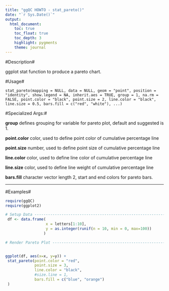 ```yaml
---
title: "ggQC HOWTO - stat_pareto()"
date: "`r Sys.Date()`"
output:
  html_document:
    toc: true
    toc_float: true
    toc_depth: 3
    highlight: pygments
    theme: journal 
---
```


#Description#

ggplot stat function to produce a pareto chart.

#Usage#

    stat_pareto(mapping = NULL, data = NULL, geom = "point", position = "identity", show.legend = NA, inherit.aes = TRUE, group = 1, na.rm = FALSE, point.color = "black", point.size = 2, line.color = "black", line.size = 0.5, bars.fill = c("red", "white"), ...)

#Specialized Args:#

**group** defines grouping for variable for pareto plot, default and suggested is 1.

**point.color** color, used to define point color of cumulative percentage line

**point.size** number, used to define point size of cumulative percentage line

**line.color** color, used to define line color of cumulative percentage line

**line.size** color, used to define line weight of cumulative percentage line

**bars.fill** character vector length 2, start and end colors for pareto bars.

***

#Examples#
```r
require(ggQC)
require(ggplot2)
```

```r
# Setup Data --------------------------------------------------------------
 df <- data.frame(
                  x = letters[1:10],
                  y = as.integer(runif(n = 10, min = 0, max=100))
                 )

```

```r

# Render Pareto Plot ------------------------------------------------------


ggplot(df, aes(x=x, y=y)) +
 stat_pareto(point.color = "red",
             point.size = 3,
             line.color = "black",
             #size.line = 1,
             bars.fill = c("blue", "orange")
 )
```
